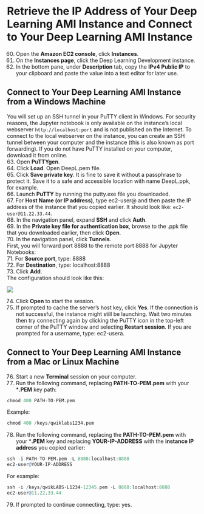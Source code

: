 # Retrieve the IP Address of Your Deep Learning AMI Instance and Connect to Your Deep Learning AMI Instance

60.	Open the **Amazon EC2 console**, click **Instances**.
61.	On the **Instances page**, click the Deep Learning Development instance.
62.	In the bottom pane, under **Description** tab, copy the **IPv4 Public IP** to your clipboard and paste the value into a text editor for later use.

## Connect to Your Deep Learning AMI Instance from a Windows Machine

You will set up an SSH tunnel in your PuTTY client in Windows. For security reasons, the Jupyter notebook is only available on the instance's local webserver `http://localhost:port` and is not published on the Internet. To connect to the local webserver on the instance, you can create an SSH tunnel between your computer and the instance (this is also known as port forwarding). If you do not have PuTTY installed on your computer, download it from online.  
63.	Open **PuTTYgen**.  
64.	Click **Load**. Open DeepL.pem file.  
65.	Click **Save private key**. It is fine to save it without a passphrase to protect it. Save it to a safe and accessible location with name DeepL.ppk, for example.   
66.	Launch **PuTTY** by running the putty.exe file you downloaded.  
67.	For **Host Name (or IP address)**, type ec2-user@ and then paste the IP address of the instance that you copied earlier. It should look like: `ec2-user@11.22.33.44`.  
68.	In the navigation panel, expand **SSH** and click **Auth**.  
69.	In the **Private key file for authentication box**, browse to the .ppk file that you downloaded earlier, then click **Open**.  
70.	In the navigation panel, click **Tunnels**.  
First, you will forward port 8888 to the remote port 8888 for Jupyter Notebooks:  
71.	For **Source port**, type: 8888  
72.	For **Destination**, type: localhost:8888  
73.	Click **Add**.  
The configuration should look like this:

![](./images/forward_ports.png)
 
74.	Click **Open** to start the session.
75.	If prompted to cache the server's host key, click **Yes**. If the connection is not successful, the instance might still be launching. Wait two minutes then try connecting again by clicking the PuTTY icon in the top-left corner of the PuTTY window and selecting **Restart session**. If you are prompted for a username, type: ec2-usera.

## Connect to Your Deep Learning AMI Instance from a Mac or Linux Machine

76.	Start a new **Terminal** session on your computer. 
77.	Run the following command, replacing **PATH-TO-PEM.pem** with your ***.PEM** key path: 
```R
chmod 400 PATH-TO-PEM.pem 
```
Example: 
```R
chmod 400 /keys/qwiklabs1234.pem 
```
78.	Run the following command, replacing the **PATH-TO-PEM.pem** with your ***.PEM** key and replacing **YOUR-IP-ADDRESS** with the **instance IP address** you copied earlier: 
```R
ssh -i PATH-TO-PEM.pem -L 8888:localhost:8888 
ec2-user@YOUR-IP-ADDRESS 
```
For example: 
```R
ssh -i /keys/qwikLABS-L1234-12345.pem -L 8888:localhost:8888 
ec2-user@11.22.33.44
```
79.	If prompted to continue connecting, type: yes.
